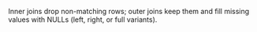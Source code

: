 Inner joins drop non-matching rows; outer joins keep them and fill missing values with NULLs (left, right, or full variants).

